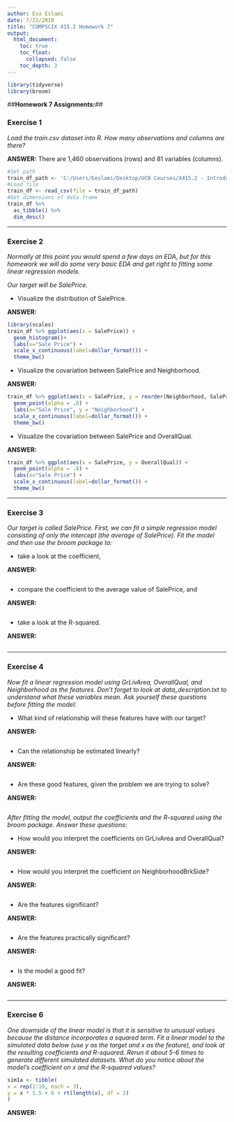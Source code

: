 ```yaml
---
author: Esa Eslami
date: 7/22/2018
title: "COMPSCIX 415.2 Homework 7"
output:
  html_document:
    toc: true
    toc_float:
      collapsed: false
    toc_depth: 3
---
```


```r
library(tidyverse)
library(broom)

```

##__Homework 7 Assignments:__##

### Exercise 1

*Load the train.csv dataset into R. How many observations and columns are there?*

__ANSWER:__ There are 1,460 observations (rows) and 81 variables (columns).

```r
#Set path
train_df_path <- 'C:/Users/Eeslami/Desktop/UCB Courses/X415.2 - Introduction to Data Science/compscix-415-2-assignments/train.csv'
#Load file 
train_df <- read_csv(file = train_df_path)
#Get dimensions of data frame
train_df %>%
  as_tibble() %>%
  dim_desc()
```

* * *
### Exercise 2

*Normally at this point you would spend a few days on EDA, but for this homework we will do some very basic EDA and get right to fitting some linear regression models.*

*Our target will be SalePrice.*

* Visualize the distribution of SalePrice. 

__ANSWER:__ 

```r
library(scales)
train_df %>% ggplot(aes(x = SalePrice)) +
  geom_histogram()+ 
  labs(x="Sale Price") +
  scale_x_continuous(label=dollar_format()) +
  theme_bw()
```

* Visualize the covariation between SalePrice and Neighborhood. 

__ANSWER:__ 

```r
train_df %>% ggplot(aes(x = SalePrice, y = reorder(Neighborhood, SalePrice, FUN = median))) +
  geom_point(alpha = .8) +
  labs(x="Sale Price", y = "Neighborhood") +
  scale_x_continuous(label=dollar_format()) +
  theme_bw()
```

* Visualize the covariation between SalePrice and OverallQual. 

__ANSWER:__ 

```r
train_df %>% ggplot(aes(x = SalePrice, y = OverallQual)) +
  geom_point(alpha = .8) +
  labs(x="Sale Price") +
  scale_x_continuous(label=dollar_format()) +
  theme_bw()
```

* * *
### Exercise 3

*Our target is called SalePrice. First, we can fit a simple regression model consisting of only the intercept (the average of SalePrice). Fit the model and then use the broom package to:*

* take a look at the coefficient, 

__ANSWER:__ 

```r

```

* compare the coefficient to the average value of SalePrice, and 

__ANSWER:__ 

```r

```

* take a look at the R-squared. 

__ANSWER:__ 

```r

```

* * *

### Exercise 4

*Now fit a linear regression model using GrLivArea, OverallQual, and Neighborhood as the features. Don’t forget to look at data_description.txt to understand what these variables mean. Ask yourself these questions before fitting the model:*

* What kind of relationship will these features have with our target? 

__ANSWER:__ 

```r

```

* Can the relationship be estimated linearly? 

__ANSWER:__ 

```r

```

* Are these good features, given the problem we are trying to solve? 

__ANSWER:__ 

```r

```

*After fitting the model, output the coefficients and the R-squared using the broom package. Answer these questions:*

* How would you interpret the coefficients on GrLivArea and OverallQual? 

__ANSWER:__ 

```r

```

* How would you interpret the coefficient on NeighborhoodBrkSide? 

__ANSWER:__ 

```r

```

* Are the features significant? 

__ANSWER:__ 

```r

```

* Are the features practically significant? 

__ANSWER:__ 

```r

```

* Is the model a good fit? 

__ANSWER:__ 

```r

```
* * *

### Exercise 6

*One downside of the linear model is that it is sensitive to unusual values because the distance incorporates a squared term. Fit a linear model to the simulated data below (use y as the target and x as the feature), and look at the resulting coefficients and R-squared. Rerun it about 5-6 times to generate different simulated datasets. What do you notice about the model’s coefficient on x and the R-squared values?*

```r
sim1a <- tibble(
x = rep(1:10, each = 3),
y = x * 1.5 + 6 + rt(length(x), df = 2)
)
```

__ANSWER:__ 

